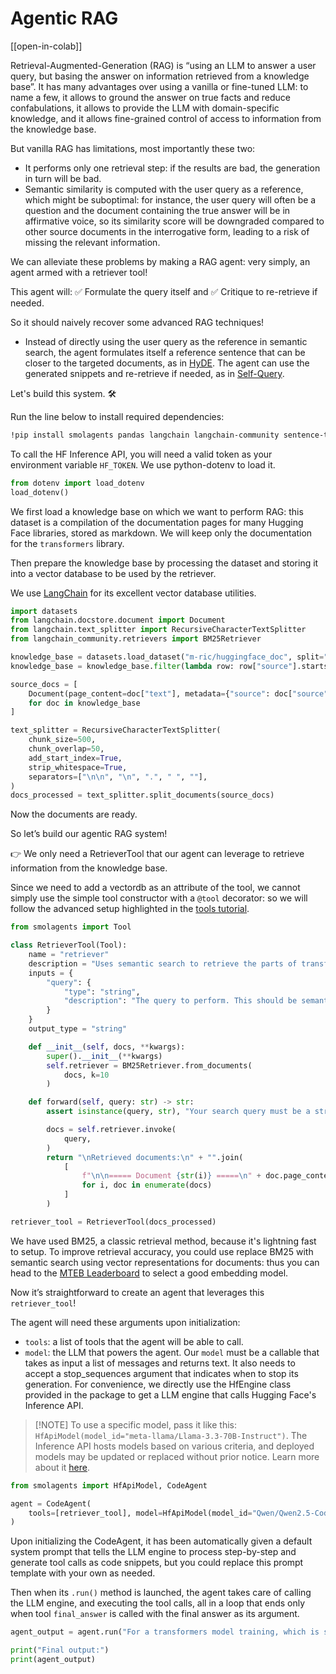 <!--Copyright 2024 The HuggingFace Team. All rights reserved.

Licensed under the Apache License, Version 2.0 (the "License"); you may not use this file except in compliance with
the License. You may obtain a copy of the License at

http://www.apache.org/licenses/LICENSE-2.0

Unless required by applicable law or agreed to in writing, software distributed under the License is distributed on
an "AS IS" BASIS, WITHOUT WARRANTIES OR CONDITIONS OF ANY KIND, either express or implied. See the License for the
specific language governing permissions and limitations under the License.

⚠️ Note that this file is in Markdown but contain specific syntax for our doc-builder (similar to MDX) that may not be
rendered properly in your Markdown viewer.

-->
# Agentic RAG

[[open-in-colab]]

Retrieval-Augmented-Generation (RAG) is “using an LLM to answer a user query, but basing the answer on information retrieved from a knowledge base”. It has many advantages over using a vanilla or fine-tuned LLM: to name a few, it allows to ground the answer on true facts and reduce confabulations, it allows to provide the LLM with domain-specific knowledge, and it allows fine-grained control of access to information from the knowledge base.

But vanilla RAG has limitations, most importantly these two:
- It performs only one retrieval step: if the results are bad, the generation in turn will be bad.
- Semantic similarity is computed with the user query as a reference, which might be suboptimal: for instance, the user query will often be a question and the document containing the true answer will be in affirmative voice, so its similarity score will be downgraded compared to other source documents in the interrogative form, leading to a risk of missing the relevant information.

We can alleviate these problems by making a RAG agent: very simply, an agent armed with a retriever tool!

This agent will: ✅ Formulate the query itself and ✅ Critique to re-retrieve if needed.

So it should naively recover some advanced RAG techniques!
- Instead of directly using the user query as the reference in semantic search, the agent formulates itself a reference sentence that can be closer to the targeted documents, as in [HyDE](https://huggingface.co/papers/2212.10496).
The agent can use the generated snippets and re-retrieve if needed, as in [Self-Query](https://docs.llamaindex.ai/en/stable/examples/evaluation/RetryQuery/).

Let's build this system. 🛠️

Run the line below to install required dependencies:
```bash
!pip install smolagents pandas langchain langchain-community sentence-transformers datasets python-dotenv rank_bm25 --upgrade -q
```
To call the HF Inference API, you will need a valid token as your environment variable `HF_TOKEN`.
We use python-dotenv to load it.
```py
from dotenv import load_dotenv
load_dotenv()
```

We first load a knowledge base on which we want to perform RAG: this dataset is a compilation of the documentation pages for many Hugging Face libraries, stored as markdown. We will keep only the documentation for the `transformers` library.

Then prepare the knowledge base by processing the dataset and storing it into a vector database to be used by the retriever.

We use [LangChain](https://python.langchain.com/docs/introduction/) for its excellent vector database utilities.

```py
import datasets
from langchain.docstore.document import Document
from langchain.text_splitter import RecursiveCharacterTextSplitter
from langchain_community.retrievers import BM25Retriever

knowledge_base = datasets.load_dataset("m-ric/huggingface_doc", split="train")
knowledge_base = knowledge_base.filter(lambda row: row["source"].startswith("huggingface/transformers"))

source_docs = [
    Document(page_content=doc["text"], metadata={"source": doc["source"].split("/")[1]})
    for doc in knowledge_base
]

text_splitter = RecursiveCharacterTextSplitter(
    chunk_size=500,
    chunk_overlap=50,
    add_start_index=True,
    strip_whitespace=True,
    separators=["\n\n", "\n", ".", " ", ""],
)
docs_processed = text_splitter.split_documents(source_docs)
```

Now the documents are ready.

So let’s build our agentic RAG system!

👉 We only need a RetrieverTool that our agent can leverage to retrieve information from the knowledge base.

Since we need to add a vectordb as an attribute of the tool, we cannot simply use the simple tool constructor with a `@tool` decorator: so we will follow the advanced setup highlighted in the [tools tutorial](../tutorials/tools).

```py
from smolagents import Tool

class RetrieverTool(Tool):
    name = "retriever"
    description = "Uses semantic search to retrieve the parts of transformers documentation that could be most relevant to answer your query."
    inputs = {
        "query": {
            "type": "string",
            "description": "The query to perform. This should be semantically close to your target documents. Use the affirmative form rather than a question.",
        }
    }
    output_type = "string"

    def __init__(self, docs, **kwargs):
        super().__init__(**kwargs)
        self.retriever = BM25Retriever.from_documents(
            docs, k=10
        )

    def forward(self, query: str) -> str:
        assert isinstance(query, str), "Your search query must be a string"

        docs = self.retriever.invoke(
            query,
        )
        return "\nRetrieved documents:\n" + "".join(
            [
                f"\n\n===== Document {str(i)} =====\n" + doc.page_content
                for i, doc in enumerate(docs)
            ]
        )

retriever_tool = RetrieverTool(docs_processed)
```
We have used BM25, a classic retrieval method, because it's lightning fast to setup.
To improve retrieval accuracy, you could use replace BM25 with semantic search using vector representations for documents: thus you can head to the [MTEB Leaderboard](https://huggingface.co/spaces/mteb/leaderboard) to select a good embedding model.

Now it’s straightforward to create an agent that leverages this `retriever_tool`!

The agent will need these arguments upon initialization:
- `tools`: a list of tools that the agent will be able to call.
- `model`: the LLM that powers the agent.
Our `model` must be a callable that takes as input a list of messages and returns text. It also needs to accept a stop_sequences argument that indicates when to stop its generation. For convenience, we directly use the HfEngine class provided in the package to get a LLM engine that calls Hugging Face's Inference API.

>[!NOTE] To use a specific model, pass it like this: `HfApiModel(model_id="meta-llama/Llama-3.3-70B-Instruct")`. The Inference API hosts models based on various criteria, and deployed models may be updated or replaced without prior notice. Learn more about it [here](https://huggingface.co/docs/api-inference/supported-models).

```py
from smolagents import HfApiModel, CodeAgent

agent = CodeAgent(
    tools=[retriever_tool], model=HfApiModel(model_id="Qwen/Qwen2.5-Coder-32B-Instruct"), max_steps=4, verbosity_level=2
)
```
Upon initializing the CodeAgent, it has been automatically given a default system prompt that tells the LLM engine to process step-by-step and generate tool calls as code snippets, but you could replace this prompt template with your own as needed.

Then when its `.run()` method is launched, the agent takes care of calling the LLM engine, and executing the tool calls, all in a loop that ends only when tool `final_answer` is called with the final answer as its argument.

```py
agent_output = agent.run("For a transformers model training, which is slower, the forward or the backward pass?")

print("Final output:")
print(agent_output)
```



